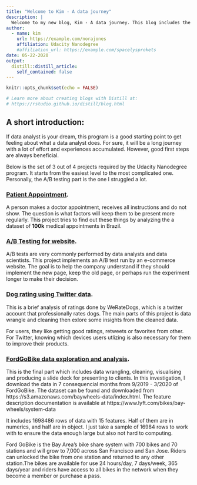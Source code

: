 ```yaml
---
title: "Welcome to Kim - A data journey"
description: |
  Welcome to my new blog, Kim - A data journey. This blog includes the projects I completed from the Udacity 3 month-program in 1 month. I hope you enjoy reading!
author:
  - name: kim
    url: https://example.com/norajones
    affiliation: Udacity Nanodegree
    #affiliation_url: https://example.com/spacelysprokets
date: 05-22-2020
output:
  distill::distill_article:
    self_contained: false
---
```


```r
knitr::opts_chunk$set(echo = FALSE)

# Learn more about creating blogs with Distill at:
# https://rstudio.github.io/distill/blog.html

```

## A short introduction:
If data analyst is your dream, this program is a good starting point to get feeling about what a data analyst does. For sure, it will be a long journey with a lot of effort and experiences accumulated. However, good first steps are always beneficial.

Below is the set of 3 out of 4 projects required by the Udacity Nanodegree program. It starts from the easiest level to the most complicated one. Personally, the A/B testing part is the one I struggled a lot. 

### [Patient Appointment](Prj2_Appointment_2.html).


A person makes a doctor appointment, receives all instructions and do not show. The question is what factors will keep them to be present more regularly. This project tries to find out these things by analyzing the a dataset of **100k** medical appointments in Brazil.


### [A/B Testing for website](3.Analyze_ab_test_results_notebook.html).


A/B tests are very commonly performed by data analysts and data scientists. This project implements an A/B test run by an e-commerce website. The goal is to help the company understand if they should implement the new page, keep the old page, or perhaps run the experiment longer to make their decision.


### [Dog rating using Twitter data](4.wrangle_act.html).


This is a brief analysis of ratings done by WeRateDogs, which is a twitter account that professionally rates dogs. The main parts of this project is data wrangle and cleaning then exlore some insights from the cleaned data.

For users, they like getting good ratings, retweets or favorites from other. For Twitter, knowing which devices users utlizing is also necessary for them to improve their products.


### [FordGoBike data exploration and analysis](5.Exploration_slide_deck.slides.html).


This is the final part which includes data wrangling, cleaning, visualising and producing a slide deck for presenting to clients. In this investigation, I download the data in 7 consequencial months from 9/2019 - 3/2020 of FordGoBike. The dataset can be found and downloaded from https://s3.amazonaws.com/baywheels-data/index.html. The feature description documentation is  available at https://www.lyft.com/bikes/bay-wheels/system-data
    
It includes 1698486 rows of data with 15 features. Half of them are in numerics, and half are in object. I just take a sample of 16984 rows to work with to ensure the data enough large but also not hard to computing.
    
Ford GoBike is the Bay Area's bike share system with 700 bikes and 70 stations and will grow to 7,000 across San Francisco and San Jose. Riders can unlocked the bike from one station and returned to any other station.The bikes are available for use 24 hours/day, 7 days/week, 365 days/year and riders have access to all bikes in the network when they become a member or purchase a pass.


